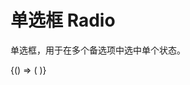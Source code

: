 
# 单选框 Radio

单选框，用于在多个备选项中选中单个状态。

<BrowserOnly>
  {() => (<ThemeProvider>
    <Grid xGap={16} cols={2} style={{
      alignItems: 'flex-start'
    }}>
      <Grid yGap={16} cols={1}>
        <CodeBlock title="基础"
                   code={String(BasicCode)}>
          <Basic />
        </CodeBlock>
        <CodeBlock title="单选组"
                   code={String(GroupCode)}>
          <Group />
        </CodeBlock>
        <CodeBlock title="按钮单选组"
                   code={String(ButtonGroupCode)}>
          <ButtonGroup />
        </CodeBlock>
      </Grid>
      <Grid yGap={16} cols={1}>
        <CodeBlock title="禁用"
                   code={String(DisabledCode)}>
          <Disabled />
        </CodeBlock>
        <CodeBlock title="尺寸"
                   code={String(SizeCode)}>
          <Size />
        </CodeBlock>
      </Grid>
    </Grid>
  </ThemeProvider>)}
</BrowserOnly>